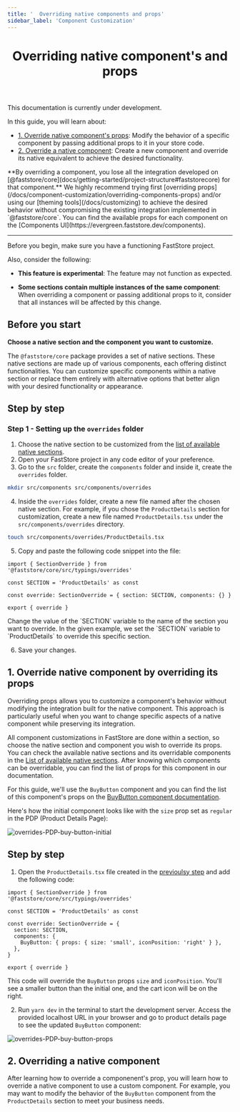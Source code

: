 ```yaml
---
title: '  Overriding native components and props'
sidebar_label: 'Component Customization'
---
```



<header>

# Overriding native component's and props

</header>

<Callout type="warning" emoji="⚠️">
  This documentation is currently under development.
</Callout>

In this guide, you will learn about:

- [1. Override native component's props](/docs/building-sections/overriding-components-and-props#1-override-native-component-by-overriding-its-props): Modify the behavior of a specific component by passing additional props to it in your store code.
- [2. Override a native component](/docs/building-sections/overriding-components-and-props#2-overriding-a-native-component): Create a new component and override its native equivalent to achieve the desired functionality.

<Callout type="warning" emoji="⚠️">
  **By overriding a component, you lose all the integration developed on
  [@faststore/core](docs/getting-started/project-structure#faststorecore) for
  that component.** We highly recommend trying first [overriding
  props](/docs/component-customization/overriding-components-props) and/or using
  our [theming tools](/docs/customizing) to achieve the desired behavior without
  compromising the existing integration implemented in `@faststore/core`. You
  can find the available props for each component on the [Components
  UI](https://evergreen.faststore.dev/components).
</Callout>

---

Before you begin, make sure you have a functioning FastStore project.

Also, consider the following:

- **This feature is experimental**: The feature may not function as expected.

- **Some sections contain multiple instances of the same component**: When overriding a component or passing additional props to it, consider that all instances will be affected by this change.

## Before you start

**Choose a native section and the component you want to customize.**

The `@faststore/core` package provides a set of native sections. These native sections are made up of various components, each offering distinct functionalities. You can customize specific components within a native section or replace them entirely with alternative options that better align with your desired functionality or appearance.

## Step by step

### Step 1 - Setting up the `overrides` folder

1. Choose the native section to be customized from the [list of available native sections](/docs/reference-guides/list-of-available-native-sections).
2. Open your FastStore project in any code editor of your preference.
3. Go to the `src` folder, create the `components` folder and inside it, create the `overrides` folder.

```bash
mkdir src/components src/components/overrides
```

4. Inside the `overrides` folder, create a new file named after the chosen native section. For example, if you chose the `ProductDetails` section for customization, create a new file named `ProductDetails.tsx` under the `src/components/overrides` directory.

```bash
touch src/components/overrides/ProductDetails.tsx
```

5. Copy and paste the following code snippet into the file:

```tsx
import { SectionOverride } from '@faststore/core/src/typings/overrides'

const SECTION = 'ProductDetails' as const

const override: SectionOverride = { section: SECTION, components: {} }

export { override }
```

<Callout type="warning" emoji="⚠️">
  Change the value of the `SECTION` variable to the name of the section you want
  to override. In the given example, we set the `SECTION` variable to
  `ProductDetails` to override this specific section.
</Callout>

6. Save your changes.

## 1. Override native component by overriding its props

Overriding props allows you to customize a component's behavior without modifying the integration built for the native component.
This approach is particularly useful when you want to change specific aspects of a native component while preserving its integration.

All component customizations in FastStore are done within a section, so choose the native section and component you wish to override its props.
You can check the available native sections and its overridable components in the [List of available native sections](/tbd).
After knowing which components can be overridable, you can find the list of props for this component in our documentation.

For this guide, we'll use the `BuyButton` component and you can find the list of this component's props on the [BuyButton component documentation](/components/molecules/buy-button#props).

Here's how the initial component looks like with the `size` prop set as `regular` in the PDP (Product Details Page):

![overrides-PDP-buy-button-initial](https://vtexhelp.vtexassets.com/assets/docs/src/overrides-pdp-buy-button-initial___a4b7ae9d88ed888da5649b2b6cc1eecd.png)

## Step by step

1. Open the `ProductDetails.tsx` file created in the [previoulsy step](/docs/building-sections/overriding-components-and-props#step-1---setting-up-the-overrides-folder) and add the following code:

```tsx
import { SectionOverride } from '@faststore/core/src/typings/overrides'

const SECTION = 'ProductDetails' as const

const override: SectionOverride = {
  section: SECTION,
  components: {
    BuyButton: { props: { size: 'small', iconPosition: 'right' } },
  },
}

export { override }
```

This code will override the `BuyButton` props `size` and `iconPosition`. You'll see a smaller button than the initial one, and the cart icon will be on the right.

2. Run `yarn dev` in the terminal to start the development server. Access the provided localhost URL in your browser and go to product details page to see the updated `BuyButton` component:

![overrides-PDP-buy-button-props](https://vtexhelp.vtexassets.com/assets/docs/src/overrides-pdp-buy-button-props___898b016bd82c908b5b24c8822be6789a.png)

## 2. Overriding a native component

After learning how to override a componenent's prop, you will learn how to override a native component to use a custom component.
For example, you may want to modify the behavior of the `BuyButton` component from the `ProductDetails` section to meet your business needs.

